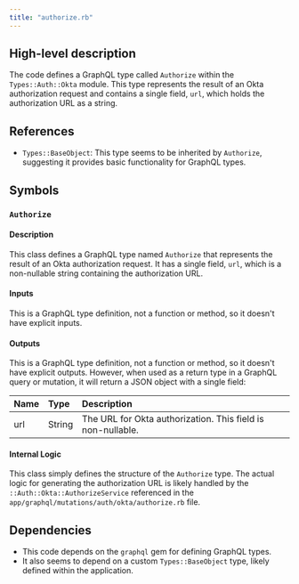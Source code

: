 ```yaml
---
title: "authorize.rb"
---
```


## High-level description
The code defines a GraphQL type called `Authorize` within the `Types::Auth::Okta` module. This type represents the result of an Okta authorization request and contains a single field, `url`, which holds the authorization URL as a string.

## References
- `Types::BaseObject`: This type seems to be inherited by `Authorize`, suggesting it provides basic functionality for GraphQL types.

## Symbols
### `Authorize`
#### Description
This class defines a GraphQL type named `Authorize` that represents the result of an Okta authorization request. It has a single field, `url`, which is a non-nullable string containing the authorization URL.

#### Inputs
This is a GraphQL type definition, not a function or method, so it doesn't have explicit inputs.

#### Outputs
This is a GraphQL type definition, not a function or method, so it doesn't have explicit outputs. However, when used as a return type in a GraphQL query or mutation, it will return a JSON object with a single field:

| Name | Type | Description |
|:-----|:-----|:------------|
| url | String | The URL for Okta authorization. This field is non-nullable. |

#### Internal Logic
This class simply defines the structure of the `Authorize` type. The actual logic for generating the authorization URL is likely handled by the `::Auth::Okta::AuthorizeService` referenced in the `app/graphql/mutations/auth/okta/authorize.rb` file.

## Dependencies
- This code depends on the `graphql` gem for defining GraphQL types.
- It also seems to depend on a custom `Types::BaseObject` type, likely defined within the application. 

